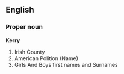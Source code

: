 ==English==

===Proper noun===
'''Kerry'''
#Irish County
#American Polition (Name)
#Girls And Boys first names and Surnames
